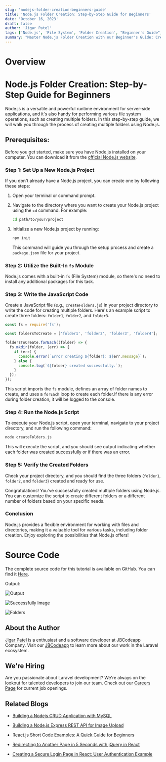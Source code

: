 ```yaml
---
slug: 'nodejs-folder-creation-beginners-guide'
title: 'Node.js Folder Creation: Step-by-Step Guide for Beginners'
date: 'October 16, 2023'
draft: false
author: 'Jigar Patel'
tags: ['Node.js', 'File System', 'Folder Creation', "Beginner's Guide", 'JavaScript', 'Programming']
summary: "Master Node.js Folder Creation with our Beginner's Guide: Create, Customize, and Manage Folders Effortlessly."
---
```


# Overview

<TOCInline toc={props.toc} exclude="Overview" toHeading={2} defaultimage="" />

# **Node.js Folder Creation: Step-by-Step Guide for Beginners**

Node.js is a versatile and powerful runtime environment for server-side applications, and it's also handy for performing various file system operations, such as creating multiple folders. In this step-by-step guide, we will walk you through the process of creating multiple folders using Node.js.

## **Prerequisites:**

Before you get started, make sure you have Node.js installed on your computer. You can download it from the [official Node.js website](https://nodejs.org/).

### **Step 1: Set Up a New Node.js Project**

If you don't already have a Node.js project, you can create one by following these steps:

1. Open your terminal or command prompt.

2. Navigate to the directory where you want to create your Node.js project using the `cd` command. For example:

   ```bash
   cd path/to/your/project
   ```

3. Initialize a new Node.js project by running:

   ```bash
   npm init
   ```

   This command will guide you through the setup process and create a `package.json` file for your project.

### **Step 2: Utilize the Built-In `fs` Module**

Node.js comes with a built-in `fs` (File System) module, so there's no need to install any additional packages for this task.

### **Step 3: Write the JavaScript Code**

Create a JavaScript file (e.g., `createFolders.js`) in your project directory to write the code for creating multiple folders. Here's an example script to create three folders: `folder1`, `folder2`, and `folder3`.

```javascript
const fs = require('fs');

const foldersToCreate = ['folder1', 'folder2', 'folder3', 'folder4'];

foldersToCreate.forEach((folder) => {
  fs.mkdir(folder, (err) => {
    if (err) {
      console.error(`Error creating ${folder}: ${err.message}`);
    } else {
      console.log(`${folder} created successfully.`);
    }
  });
});
```

This script imports the `fs` module, defines an array of folder names to create, and uses a `forEach` loop to create each folder.If there is any error during folder creation, it will be logged to the console.

### **Step 4: Run the Node.js Script**

To execute your Node.js script, open your terminal, navigate to your project directory, and run the following command:

```bash
node createFolders.js
```

This will execute the script, and you should see output indicating whether each folder was created successfully or if there was an error.

### **Step 5: Verify the Created Folders**

Check your project directory, and you should find the three folders (`folder1`, `folder2`, and `folder3`) created and ready for use.

Congratulations! You've successfully created multiple folders using Node.js. You can customize the script to create different folders or a different number of folders based on your specific needs.

### Conclusion

Node.js provides a flexible environment for working with files and directories, making it a valuable tool for various tasks, including folder creation. Enjoy exploring the possibilities that Node.js offers!

# Source Code

The complete source code for this tutorial is available on GitHub. You can find it [Here](https://github.com/jbcodeapp/Blogs/tree/main/nodejs-folder-creation-beginners-guide).

Output:

![Output](/static/blog/nodejs-folder-creation-beginners-guide/image.png)

![Successfully Image](/static/blog/nodejs-folder-creation-beginners-guide/image-1.png)

![Folders](/static/blog/nodejs-folder-creation-beginners-guide/image-2.png)

## About the Author

[Jigar Patel](https://expertlaravel.com) is a
enthusiast and a software developer at JBCodeapp Company. Visit our [JBCodeapp](https://jbcodeapp.com) to learn more about our work in the Laravel ecosystem.

## We're Hiring

Are you passionate about Laravel development? We're always on the lookout for talented developers to join our team. Check out our [Careers Page](https://jbcodeapp.com/career) for current job openings.

## Related Blogs

- [Building a Nodejs CRUD Application with MySQL](building-a-nodejs-crud-with-mysql)

- [Building a Node.js Express REST API for Image Upload](building-a-nodejs-express-rest-api-for-image-upload)

- [React.js Short Code Examples: A Quick Guide for Beginners](reactjs-beginner-friendly-code-examples)

- [Redirecting to Another Page in 5 Seconds with jQuery in React](redirecting-another-page-5-seconds-jquery-in-react)

- [Creating a Secure Login Page in React: User Authentication Example](secure-login-react-user-authentication)
